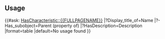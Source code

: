 == Usage ==

{{#ask: [[HasCharacteristic::{{FULLPAGENAME}}]]
|?Display_title_of=Name
|?-Has_subobject=Parent (property of)
|?HasDescription=Description
|format=table
|default=No usage found
}}
